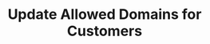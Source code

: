 ---
title: "Update Allowed Domains for Customers"
description: "Enables updating of allowed domains for customers using the PATCH endpoint"
openapi: patch /v1/customers/update_allowed_domains
---